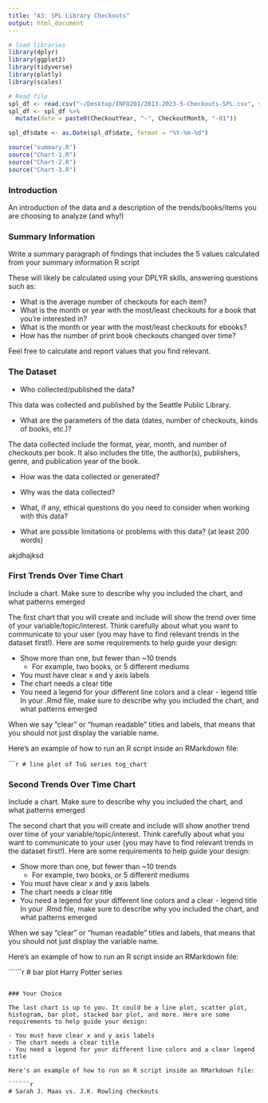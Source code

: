 ```yaml
---
title: "A3: SPL Library Checkouts"
output: html_document
---
```


```r

# load libraries
library(dplyr)
library(ggplot2)
library(tidyverse)
library(plotly)
library(scales)

# Read file
spl_df <- read.csv("~/Desktop/INFO201/2013-2023-5-Checkouts-SPL.csv", stringsAsFactors = F)
spl_df <- spl_df %>% 
  mutate(date = paste0(CheckoutYear, "-", CheckoutMonth, "-01"))

spl_df$date <- as.Date(spl_df$date, format = "%Y-%m-%d")

source("summary.R")
source("Chart-1.R")
source("Chart-2.R")
source("Chart-3.R")
```

### Introduction

An introduction of the data and a description of the trends/books/items you are choosing to analyze (and why!)



### Summary Information

Write a summary paragraph of findings that includes the 5 values calculated from your summary information R script

These will likely be calculated using your DPLYR skills, answering questions such as:

- What is the average number of checkouts for each item?
- What is the month or year with the most/least checkouts for a book that you're interested in?
- What is the month or year with the most/least checkouts for ebooks?
- How has the number of print book checkouts changed over time?

Feel free to calculate and report values that you find relevant.


### The Dataset

- Who collected/published the data?  

This data was collected and published by the Seattle Public Library.

- What are the parameters of the data (dates, number of checkouts, kinds of books, etc.)?

The data collected include the format, year, month, and number of checkouts per book. It also includes the title, the author(s), publishers, genre, and publication year of the book. 

- How was the data collected or generated?  



- Why was the data collected?  



- What, if any, ethical questions do you need to consider when working with this data?  



- What are possible limitations or problems with this data?   (at least 200 words)

akjdhajksd


### First Trends Over Time Chart

Include a chart. Make sure to describe why you included the chart, and what patterns emerged

The first chart that you will create and include will show the trend over time of your variable/topic/interest. Think carefully about what you want to communicate to your user (you may have to find relevant trends in the dataset first!). Here are some requirements to help guide your design:

- Show more than one, but fewer than ~10 trends
  - For example, two books, or 5 different mediums
- You must have clear x and y axis labels
- The chart needs a clear title 
- You need a legend for your different line colors and a clear - legend title
In your .Rmd file, make sure to describe why you included the chart, and what patterns emerged

When we say "clear" or "human readable" titles and labels, that means that you should not just display the variable name.

Here's an example of how to run an R script inside an RMarkdown file:

``````r
# line plot of ToG series
tog_chart
```

### Second Trends Over Time Chart

Include a chart. Make sure to describe why you included the chart, and what patterns emerged

The second chart that you will create and include will show another trend over time of your variable/topic/interest. Think carefully about what you want to communicate to your user (you may have to find relevant trends in the dataset first!). Here are some requirements to help guide your design:

- Show more than one, but fewer than ~10 trends
  - For example, two books, or 5 different mediums
- You must have clear x and y axis labels
- The chart needs a clear title 
- You need a legend for your different line colors and a clear - legend title
In your .Rmd file, make sure to describe why you included the chart, and what patterns emerged

When we say "clear" or "human readable" titles and labels, that means that you should not just display the variable name.

Here's an example of how to run an R script inside an RMarkdown file:

``````r
# bar plot Harry Potter series

```

### Your Choice

The last chart is up to you. It could be a line plot, scatter plot, histogram, bar plot, stacked bar plot, and more. Here are some requirements to help guide your design:

- You must have clear x and y axis labels
- The chart needs a clear title 
- You need a legend for your different line colors and a clear legend title

Here's an example of how to run an R script inside an RMarkdown file:

``````r
# Sarah J. Maas vs. J.K. Rowling checkouts

```


